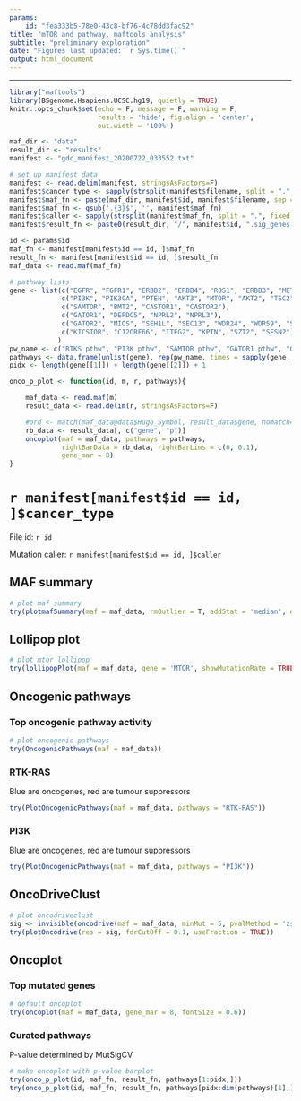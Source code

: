 ---
params:
    id: "fea333b5-78e0-43c8-bf76-4c78dd3fac92"
title: "mTOR and pathway, maftools analysis"
subtitle: "preliminary exploration"
date: "Figures last updated: `r Sys.time()`"
output: html_document
---


***

```{r, setup, echo=F, include = F}
library("maftools")
library(BSgenome.Hsapiens.UCSC.hg19, quietly = TRUE)
knitr::opts_chunk$set(echo = F, message = F, warning = F, 
					  results = 'hide', fig.align = 'center',
					  out.width = '100%')
```

```{r, manifest}
maf_dir <- "data"
result_dir <- "results"
manifest <- "gdc_manifest_20200722_033552.txt"

# set up manifest data 
manifest <- read.delim(manifest, stringsAsFactors=F)
manifest$cancer_type <- sapply(strsplit(manifest$filename, split = ".", fixed = T), "[[", 2)
manifest$maf_fn <- paste(maf_dir, manifest$id, manifest$filename, sep = "/")
manifest$maf_fn <- gsub('.{3}$', '', manifest$maf_fn)
manifest$caller <- sapply(strsplit(manifest$maf_fn, split = ".", fixed = T), "[[", 3)
manifest$result_fn <- paste0(result_dir, "/", manifest$id, ".sig_genes.txt")

id <- params$id
maf_fn <- manifest[manifest$id == id, ]$maf_fn
result_fn <- manifest[manifest$id == id, ]$result_fn
maf_data <- read.maf(maf_fn)
```

```{r, maftools}
# pathway lists
gene <- list(c("EGFR", "FGFR1", "ERBB2", "ERBB4", "ROS1", "ERBB3", "MET", "ALK", "FLT1", "PDGFRA", "FLT3", "FLT4", "RET", "FGFR2", "FGFR3"),
			 c("PI3K", "PIK3CA", "PTEN", "AKT3", "MTOR", "AKT2", "TSC2", "TSC1", "AKT2"),
			 c("SAMTOR", "BMT2", "CASTOR1", "CASTOR2"),
			 c("GATOR1", "DEPDC5", "NPRL2", "NPRL3"),
			 c("GATOR2", "MIOS", "SEH1L", "SEC13", "WDR24", "WDR59", "SLC38A9"),
			 c("KICSTOR", "C12ORF66", "ITFG2", "KPTN", "SZT2", "SESN2")
		    )
pw_name <- c("RTKS pthw", "PI3K pthw", "SAMTOR pthw", "GATOR1 pthw", "GATOR2 pthw", "KICSTOR pthlsw")
pathways <- data.frame(unlist(gene), rep(pw_name, times = sapply(gene, length)))
pidx <- length(gene[[1]]) + length(gene[[2]]) + 1

onco_p_plot <- function(id, m, r, pathways){

	maf_data <- read.maf(m)
	result_data <- read.delim(r, stringsAsFactors=F)

	#ord <- match(maf_data@data$Hugo_Symbol, result_data$gene, nomatch=0)
	rb_data <- result_data[, c("gene", "p")]
	oncoplot(maf = maf_data, pathways = pathways, 
			 rightBarData = rb_data, rightBarLims = c(0, 0.1),
			 gene_mar = 8)
}

```

# `r manifest[manifest$id == id, ]$cancer_type`

<div class="alert alert-info" role="alert">
File id: `r id`

Mutation caller: `r manifest[manifest$id == id, ]$caller`
</div>

## MAF summary

```{r}
# plot maf summary
try(plotmafSummary(maf = maf_data, rmOutlier = T, addStat = 'median', dashboard = TRUE, titvRaw = FALSE))
```

## Lollipop plot

```{r}
# plot mtor lollipop
try(lollipopPlot(maf = maf_data, gene = 'MTOR', showMutationRate = TRUE))
```

## Oncogenic pathways

### Top oncogenic pathway activity

```{r}
# plot oncogenic pathways
try(OncogenicPathways(maf = maf_data))
```

### RTK-RAS 

Blue are oncogenes, red are tumour suppressors

```{r}
try(PlotOncogenicPathways(maf = maf_data, pathways = "RTK-RAS"))
```

### PI3K

Blue are oncogenes, red are tumour suppressors

```{r}
try(PlotOncogenicPathways(maf = maf_data, pathways = "PI3K"))
```

## OncoDriveClust

```{r}
# plot oncodriveclust
sig <- invisible(oncodrive(maf = maf_data, minMut = 5, pvalMethod = 'zscore'))
try(plotOncodrive(res = sig, fdrCutOff = 0.1, useFraction = TRUE))
```

## Oncoplot

### Top mutated genes

```{r}
# default oncoplot
try(oncoplot(maf = maf_data, gene_mar = 8, fontSize = 0.6))
```

### Curated pathways 

P-value determined by MutSigCV

```{r}
# make oncoplot with p-value barplot
try(onco_p_plot(id, maf_fn, result_fn, pathways[1:pidx,]))
try(onco_p_plot(id, maf_fn, result_fn, pathways[pidx:dim(pathways)[1],]))

```
